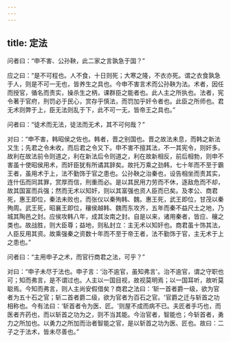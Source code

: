```yaml
---
---
---
```

title: 定法
---




问者曰：“申不害、公孙鞅，此二家之言孰急于国？”

应之曰：“是不可程也。人不食，十日则死；大寒之隆，不衣亦死。谓之衣食孰急于人，则是不可一无也，皆养生之具也。今申不害言术而公孙鞅为法。术者，因任而授官，循名而责实，操杀生之柄，课群臣之能者也。此人主之所执也。法者，宪令著于官府，刑罚必于民心，赏存乎慎法，而罚加乎奸令者也。此臣之所师也。君无术则弊于上，臣无法则乱于下，此不可一无，皆帝王之具也。”

问者曰：“徒术而无法，徒法而无术，其不可何哉？”

对曰：“申不害，韩昭侯之佐也。韩者，晋之别国也。晋之故法未息，而韩之新法又生；先君之令未收，而后君之令又下。申不害不擅其法，不一其宪令，则奸多。故利在故法前令则道之，利在新法后令则道之，利在故新相反，前后相勃，则申不害虽十使昭侯用术，而奸臣犹有所谲其辞矣。故托万乘之劲韩，七十年而不至于霸王者，虽用术于上，法不勤饰于官之患也。公孙鞅之治秦也，设告相坐而责其实，连什伍而同其罪，赏厚而信，刑重而必。是以其民用力劳而不休，逐敌危而不却，故其国富而兵强；然而无术以知奸，则以其富强也资人臣而已矣。及孝公、商君死，惠王即位，秦法未败也，而张仪以秦殉韩、魏。惠王死，武王即位，甘茂以秦殉周。武王死，昭襄王即位，穰侯越韩、魏而东攻齐，五年而秦不益尺土之地，乃城其陶邑之封。应侯攻韩八年，成其汝南之封。自是以来，诸用秦者，皆应、穰之类也。故战胜，则大臣尊；益地，则私封立：主无术以知奸也。商君虽十饰其法，人臣反用其资。故乘强秦之资数十年而不至于帝王者，法不勤饰于官，主无术于上之患也。”

问者曰：“主用申子之术，而官行商君之法，可乎？”

对曰：“申子未尽于法也。申子言：‘治不逾官，虽知弗言'。治不逾官，谓之守职也可；知而弗言，是不谓过也。人主以一国目视，故视莫明焉；以一国耳听，故听莫聪焉。今知而弗言，则人主尚安假借矣？商君之法曰：‘斩一首者爵一级，欲为官者为五十石之官；斩二首者爵二级，欲为官者为百石之官。'官爵之迁与斩首之功相称也。今有法曰：‘斩首者令为医、匠。'则屋不成而病不已。夫匠者手巧也，而医者齐药也，而以斩首之功为之，则不当其能。今治官者，智能也；今斩首者，勇力之所加也。以勇力之所加而治者智能之官，是以斩首之功为医、匠也。故曰：二子之于法术，皆未尽善也。”